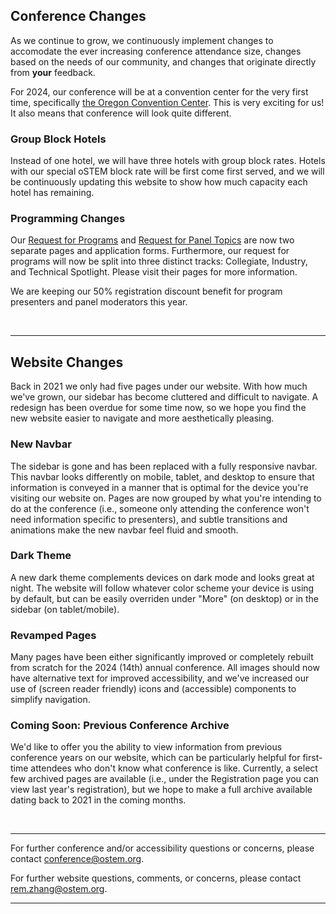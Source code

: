 
<SiteLayout title="What's New" accent="nav-pink">

<div className="text-nav-pink font-bold">

## Conference Changes

</div>

As we continue to grow, we continuously implement changes to accomodate the ever increasing conference attendance size, changes based on the needs of our community, and changes that originate directly from **your** feedback.

For 2024, our conference will be at a convention center for the very first time, specifically [the Oregon Convention Center](https://www.oregoncc.org). This is very exciting for us! It also means that conference will look quite different. 

### Group Block Hotels
Instead of one hotel, we will have three hotels with group block rates. Hotels with our special oSTEM block rate will be first come first served, and we will be continuously updating this website to show how much capacity each hotel has remaining.


### Programming Changes
Our [Request for Programs](/2024/present/request-for-programs) and [Request for Panel Topics](/2024/present/request-for-panel-topics) are now two separate pages and application forms. Furthermore, our request for programs will now be split into three distinct tracks: Collegiate, Industry, and Technical Spotlight. Please visit their pages for more information.

We are keeping our 50% registration discount benefit for program presenters and panel moderators this year.


<div className="text-nav-pink font-bold">
<br/>

---
## Website Changes

</div>

Back in 2021 we only had five pages under our website. With how much we've grown, our sidebar has become cluttered and difficult to navigate. A redesign has been overdue for some time now, so we hope you find the new website easier to navigate and more aesthetically pleasing.

### New Navbar

The sidebar is gone and has been replaced with a fully responsive navbar. This navbar looks differently on mobile, tablet, and desktop to ensure that information is conveyed in a manner that is optimal for the device you're visiting our website on. Pages are now grouped by what you're intending to do at the conference (i.e., someone only attending the conference won't need information specific to presenters), and subtle transitions and animations make the new navbar feel fluid and smooth.

### Dark Theme

A new dark theme complements devices on dark mode and looks great at night. The website will follow whatever color scheme your device is using by default, but can be easily overriden under "More" (on desktop) or in the sidebar (on tablet/mobile).

### Revamped Pages

Many pages have been either significantly improved or completely rebuilt from scratch for the 2024 (14th) annual conference. All images should now have alternative text for improved accessibility, and we've increased our use of (screen reader friendly) icons and (accessible) components to simplify navigation.

### Coming Soon: Previous Conference Archive

We'd like to offer you the ability to view information from previous conference years on our website, which can be particularly helpful for first-time attendees who don't know what conference is like. Currently, a select few archived pages are available (i.e., under the Registration page you can view last year's registration), but we hope to make a full archive available dating back to 2021 in the coming months.

<br/>

---

For further conference and/or accessibility questions or concerns, please
contact conference@ostem.org.

For further website questions, comments, or concerns, please contact rem.zhang@ostem.org.

---

</SiteLayout>